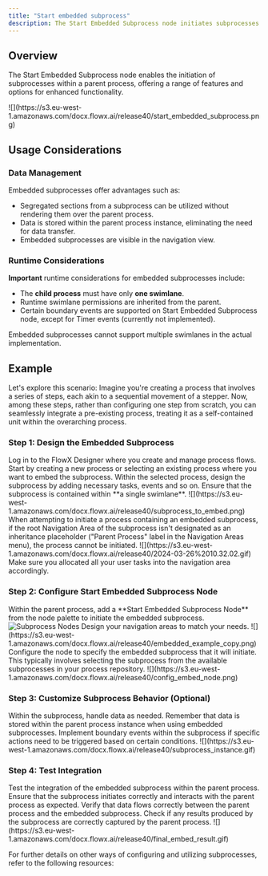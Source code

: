 ```yaml
---
title: "Start embedded subprocess"
description: The Start Embedded Subprocess node initiates subprocesses within a parent process, allowing for encapsulated functionality and enhanced process management.
---
```


## Overview

The Start Embedded Subprocess node enables the initiation of subprocesses within a parent process, offering a range of features and options for enhanced functionality.

<Frame>
![](https://s3.eu-west-1.amazonaws.com/docx.flowx.ai/release40/start_embedded_subprocess.png)
</Frame>


## Usage Considerations

### Data Management

Embedded subprocesses offer advantages such as:

- Segregated sections from a subprocess can be utilized without rendering them over the parent process.
- Data is stored within the parent process instance, eliminating the need for data transfer.
- Embedded subprocesses are visible in the navigation view.

### Runtime Considerations

**Important** runtime considerations for embedded subprocesses include:

- The **child process** must have only **one swimlane**.
- Runtime swimlane permissions are inherited from the parent.
- Certain boundary events are supported on Start Embedded Subprocess node, except for Timer events (currently not implemented).

<Warning>
Embedded subprocesses cannot support multiple swimlanes in the actual implementation.
</Warning>

## Example

Let's explore this scenario: Imagine you're creating a process that involves a series of steps, each akin to a sequential movement of a stepper. Now, among these steps, rather than configuring one step from scratch, you can seamlessly integrate a pre-existing process, treating it as a self-contained unit within the overarching process.


### Step 1: Design the Embedded Subprocess

<Steps>
<Step title ="Access FlowX Designer">
Log in to the FlowX Designer where you create and manage process flows.
</Step>
<Step title="Create a New Process">
Start by creating a new process or selecting an existing process where you want to embed the subprocess.
</Step>
<Step title="Design Subprocess"> 
Within the selected process, design the subprocess by adding necessary tasks, events and so on. Ensure that the subprocess is contained within **a single swimlane**.
</Step>
</Steps>

<Frame>
![](https://s3.eu-west-1.amazonaws.com/docx.flowx.ai/release40/subprocess_to_embed.png)
</Frame>

<Warning>
When attempting to initiate a process containing an embedded subprocess, if the root Navigation Area of the subprocess isn't designated as an inheritance placeholder ("Parent Process" label in the Navigation Areas menu), the process cannot be initiated.

<Frame>
![](https://s3.eu-west-1.amazonaws.com/docx.flowx.ai/release40/2024-03-26%2010.32.02.gif)
</Frame>

<Check>
Make sure you allocated all your user tasks into the navigation area accordingly.
</Check>


</Warning>


### Step 2: Configure Start Embedded Subprocess Node

<Steps>
<Step title= "Add Start Embedded Subprocess Node"> 
Within the parent process, add a **Start Embedded Subprocess Node** from the node palette to initiate the embedded subprocess.

<Frame>
<img src="https://s3.eu-west-1.amazonaws.com/docx.flowx.ai/release40/subprocess_nodes.png" alt="Subprocess Nodes" style={{ maxHeight: '600px' }} />
</Frame>

</Step>

<Step title ="Navigation Areas">
Design your navigation areas to match your needs.

<Frame>
![](https://s3.eu-west-1.amazonaws.com/docx.flowx.ai/release40/embedded_example_copy.png)
</Frame>

</Step>
<Step title="Specify Subprocess"> 
Configure the node to specify the embedded subprocess that it will initiate. This typically involves selecting the subprocess from the available subprocesses in your process repository.
<Frame>
![](https://s3.eu-west-1.amazonaws.com/docx.flowx.ai/release40/config_embed_node.png)
</Frame>
</Step>
</Steps>


### Step 3: Customize Subprocess Behavior (Optional)

<Steps>
<Step title= "Customize Data Handling">
Within the subprocess, handle data as needed. Remember that data is stored within the parent process instance when using embedded subprocesses.
</Step>
<Step title="Implement Boundary Events"> 
Implement boundary events within the subprocess if specific actions need to be triggered based on certain conditions.
</Step>
</Steps>

<Frame>
![](https://s3.eu-west-1.amazonaws.com/docx.flowx.ai/release40/subprocess_instance.gif)
</Frame>

### Step 4: Test Integration

<Steps>
<Step title = "Test Functionality"> 
Test the integration of the embedded subprocess within the parent process. Ensure that the subprocess initiates correctly and interacts with the parent process as expected.
</Step>
<Step title ="Verify Data Flow"> 
Verify that data flows correctly between the parent process and the embedded subprocess. Check if any results produced by the subprocess are correctly captured by the parent process.
</Step>
</Steps>

<Frame>
![](https://s3.eu-west-1.amazonaws.com/docx.flowx.ai/release40/final_embed_result.gif)
</Frame>

For further details on other ways of configuring and utilizing subprocesses, refer to the following resources:

<CardGroup>

<Card title="Subprocess Configuration" href="../../process/subprocess" icon="link">
</Card>

<Card title ="Start Subprocess action" href ="../../actions/start-subprocess-action" icon ="link">
</Card>

</CardGroup>
